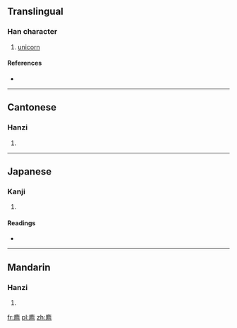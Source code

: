 ==Translingual==

===Han character===
{{Han char|rn=53|rad=广|as=10|sn=13|four=0022<sub>7</sub>|canj=戈X火 (IXF)}}

# [[unicorn]]

====References====
* {{Han ref|kx=0349.201|dkj=09433|hdz=20896.020|uh=5ECC|ud=24268|bh=DD5E|bd=56670}}

----

==Cantonese==

===Hanzi===
{{yue-hanzi|jyut=|y=jai6, ji6}}

# {{defn|lang=yue|sort=广10}}

----

==Japanese==

===Kanji===
{{ja-kanji|grade=|rs=广10}}

# {{defn|lang=ja|sort=广10}}

====Readings====
* {{ja-readings|on=[[ち]] (chi)|kun=}}

----

==Mandarin==

===Hanzi===
{{cmn-hanzi|pin=[[zhi]] ([[zhi4]])|wg=chih<sup>4</sup>}}

# {{defn|lang=cmn|sort=广10}}

[[fr:廌]]
[[pl:廌]]
[[zh:廌]]